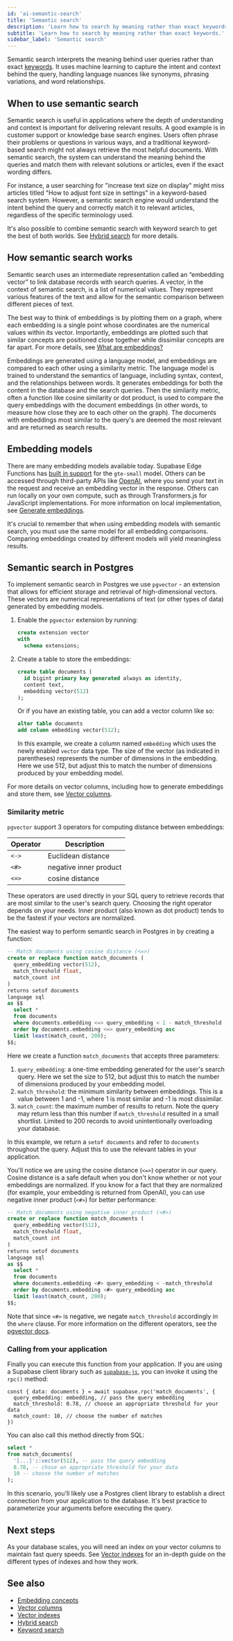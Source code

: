 ```yaml
---
id: 'ai-semantic-search'
title: 'Semantic search'
description: 'Learn how to search by meaning rather than exact keywords.'
subtitle: 'Learn how to search by meaning rather than exact keywords.'
sidebar_label: 'Semantic search'
---
```


Semantic search interprets the meaning behind user queries rather than exact [keywords](/docs/guides/ai/keyword-search). It uses machine learning to capture the intent and context behind the query, handling language nuances like synonyms, phrasing variations, and word relationships.

## When to use semantic search

Semantic search is useful in applications where the depth of understanding and context is important for delivering relevant results. A good example is in customer support or knowledge base search engines. Users often phrase their problems or questions in various ways, and a traditional keyword-based search might not always retrieve the most helpful documents. With semantic search, the system can understand the meaning behind the queries and match them with relevant solutions or articles, even if the exact wording differs.

For instance, a user searching for "increase text size on display" might miss articles titled "How to adjust font size in settings" in a keyword-based search system. However, a semantic search engine would understand the intent behind the query and correctly match it to relevant articles, regardless of the specific terminology used.

It's also possible to combine semantic search with keyword search to get the best of both worlds. See [Hybrid search](/docs/guides/ai/hybrid-search) for more details.

## How semantic search works

Semantic search uses an intermediate representation called an “embedding vector” to link database records with search queries. A vector, in the context of semantic search, is a list of numerical values. They represent various features of the text and allow for the semantic comparison between different pieces of text.

The best way to think of embeddings is by plotting them on a graph, where each embedding is a single point whose coordinates are the numerical values within its vector. Importantly, embeddings are plotted such that similar concepts are positioned close together while dissimilar concepts are far apart. For more details, see [What are embeddings?](/docs/guides/ai/concepts#what-are-embeddings)

Embeddings are generated using a language model, and embeddings are compared to each other using a similarity metric. The language model is trained to understand the semantics of language, including syntax, context, and the relationships between words. It generates embeddings for both the content in the database and the search queries. Then the similarity metric, often a function like cosine similarity or dot product, is used to compare the query embeddings with the document embeddings (in other words, to measure how close they are to each other on the graph). The documents with embeddings most similar to the query's are deemed the most relevant and are returned as search results.

## Embedding models

There are many embedding models available today. Supabase Edge Functions has [built in support](/docs/guides/functions/examples/semantic-search) for the `gte-small` model. Others can be accessed through third-party APIs like [OpenAI](https://platform.openai.com/docs/guides/embeddings), where you send your text in the request and receive an embedding vector in the response. Others can run locally on your own compute, such as through Transformers.js for JavaScript implementations. For more information on local implementation, see [Generate embeddings](/docs/guides/ai/quickstarts/generate-text-embeddings).

It's crucial to remember that when using embedding models with semantic search, you must use the same model for all embedding comparisons. Comparing embeddings created by different models will yield meaningless results.

## Semantic search in Postgres

To implement semantic search in Postgres we use `pgvector` - an extension that allows for efficient storage and retrieval of high-dimensional vectors. These vectors are numerical representations of text (or other types of data) generated by embedding models.

1. Enable the `pgvector` extension by running:

   ```sql
   create extension vector
   with
     schema extensions;
   ```

1. Create a table to store the embeddings:

   ```sql
   create table documents (
     id bigint primary key generated always as identity,
     content text,
     embedding vector(512)
   );
   ```

   Or if you have an existing table, you can add a vector column like so:

   ```sql
   alter table documents
   add column embedding vector(512);
   ```

   In this example, we create a column named `embedding` which uses the newly enabled `vector` data type. The size of the vector (as indicated in parentheses) represents the number of dimensions in the embedding. Here we use 512, but adjust this to match the number of dimensions produced by your embedding model.

For more details on vector columns, including how to generate embeddings and store them, see [Vector columns](/docs/guides/ai/vector-columns).

### Similarity metric

`pgvector` support 3 operators for computing distance between embeddings:

| **Operator** | **Description**        |
| ------------ | ---------------------- |
| `<->`        | Euclidean distance     |
| `<#>`        | negative inner product |
| `<=>`        | cosine distance        |

These operators are used directly in your SQL query to retrieve records that are most similar to the user's search query. Choosing the right operator depends on your needs. Inner product (also known as dot product) tends to be the fastest if your vectors are normalized.

The easiest way to perform semantic search in Postgres in by creating a function:

```sql
-- Match documents using cosine distance (<=>)
create or replace function match_documents (
  query_embedding vector(512),
  match_threshold float,
  match_count int
)
returns setof documents
language sql
as $$
  select *
  from documents
  where documents.embedding <=> query_embedding < 1 - match_threshold
  order by documents.embedding <=> query_embedding asc
  limit least(match_count, 200);
$$;
```

Here we create a function `match_documents` that accepts three parameters:

1. `query_embedding`: a one-time embedding generated for the user's search query. Here we set the size to 512, but adjust this to match the number of dimensions produced by your embedding model.
1. `match_threshold`: the minimum similarity between embeddings. This is a value between 1 and -1, where 1 is most similar and -1 is most dissimilar.
1. `match_count`: the maximum number of results to return. Note the query may return less than this number if `match_threshold` resulted in a small shortlist. Limited to 200 records to avoid unintentionally overloading your database.

In this example, we return a `setof documents` and refer to `documents` throughout the query. Adjust this to use the relevant tables in your application.

You'll notice we are using the cosine distance (`<=>`) operator in our query. Cosine distance is a safe default when you don't know whether or not your embeddings are normalized. If you know for a fact that they are normalized (for example, your embedding is returned from OpenAI), you can use negative inner product (`<#>`) for better performance:

```sql
-- Match documents using negative inner product (<#>)
create or replace function match_documents (
  query_embedding vector(512),
  match_threshold float,
  match_count int
)
returns setof documents
language sql
as $$
  select *
  from documents
  where documents.embedding <#> query_embedding < -match_threshold
  order by documents.embedding <#> query_embedding asc
  limit least(match_count, 200);
$$;
```

Note that since `<#>` is negative, we negate `match_threshold` accordingly in the `where` clause. For more information on the different operators, see the [pgvector docs](https://github.com/pgvector/pgvector?tab=readme-ov-file#vector-operators).

### Calling from your application

Finally you can execute this function from your application. If you are using a Supabase client library such as [`supabase-js`](https://github.com/khulnasoft/khulnasoft-js), you can invoke it using the `rpc()` method:

```tsx
const { data: documents } = await supabase.rpc('match_documents', {
  query_embedding: embedding, // pass the query embedding
  match_threshold: 0.78, // choose an appropriate threshold for your data
  match_count: 10, // choose the number of matches
})
```

You can also call this method directly from SQL:

```sql
select *
from match_documents(
  '[...]'::vector(512), -- pass the query embedding
  0.78, -- chose an appropriate threshold for your data
  10 -- choose the number of matches
);
```

In this scenario, you'll likely use a Postgres client library to establish a direct connection from your application to the database. It's best practice to parameterize your arguments before executing the query.

## Next steps

As your database scales, you will need an index on your vector columns to maintain fast query speeds. See [Vector indexes](/docs/guides/ai/vector-indexes) for an in-depth guide on the different types of indexes and how they work.

## See also

- [Embedding concepts](/docs/guides/ai/concepts)
- [Vector columns](/docs/guides/ai/vector-columns)
- [Vector indexes](/docs/guides/ai/vector-indexes)
- [Hybrid search](/docs/guides/ai/hybrid-search)
- [Keyword search](/docs/guides/ai/keyword-search)
